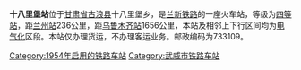 {{Infobox China railway station 
 |车站名称=十八里堡站
 |车站位置=[[甘肃省|甘肃省]][[古浪县|古浪县]]十八里堡乡
 |归属=[[兰州铁路局|兰州铁路局]] 
 |线路=[[兰新铁路|兰新铁路]] 
 |车站等级=[[四等站_(中国)|四等站]] 
}}
'''十八里堡站'''位于[[甘肃省|甘肃省]][[古浪县|古浪县]]十八里堡乡，是[[兰新铁路|兰新铁路]]的一座火车站，等级为[[四等站_(中国)|四等站]]，距[[兰州站|兰州站]]236公里，距[[乌鲁木齐站|乌鲁木齐站]]1656公里，本站及相邻上下行区间均为[[电气化|电气化]]区段。本站仅办理货运，不办理客运业务。邮政编码为733109。

{{Start rail box|[[中国铁路|中国铁路]]}} 
{{s-inop|[[柳家台站|柳家台]]}} 
{{s-line|[[兰新铁路|兰新铁路]]}} 
{{s-inop|[[古浪站|古浪]]}} 
{{End box}} 
 
{{兰新铁路}} 
[[Category:1954年启用的铁路车站|Category:1954年启用的铁路车站]] 
[[Category:武威市铁路车站|Category:武威市铁路车站]]